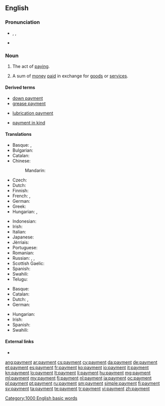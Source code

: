 ==English==

===Pronunciation===
* {{enPR|pāmĕnt}}, {{IPA|/ˈpeɪ̯mənt/}}, {{X-SAMPA|/"peI_^m@nt/}}
* {{audio|en-us-payment.ogg|Audio (US)}}

===Noun===
{{en-noun|s|-}}

# {{context|uncountable}} The act of [[pay]]ing.
# {{context|countable}} A sum of [[money]] [[pay|paid]] in exchange for [[goods]] or [[service]]s.

====Derived terms====
{{rel-top3|Terms derived from "payment"}}
* [[down payment]]
* [[grease payment]]
{{rel-mid3}}
* [[lubrication payment]]
{{rel-mid3}}
* [[payment in kind]]
{{rel-bottom}}

====Translations====
{{trans-top|the act of paying}}
* Basque: {{t-|eu|ordainketa}}, {{t-|eu|ordaintze}}
* Bulgarian: {{t+|bg|плащане|n|tr=pláštane|sc=Cyrl}}
* Catalan: {{t-|ca|pagament|m}}
* Chinese:
*: Mandarin: {{t|cmn|付款|tr=fùkuǎn}}
* Czech: {{t-|cs|platba|f}}
* Dutch: {{t+|nl|betaling|f}}
* Finnish: {{t+|fi|maksu}}
* French: {{t+|fr|paiement|m}}, {{t+|fr|payement|m}}
* German: {{t+|de|Bezahlung|f}}
* Greek: {{t+|el|πληρωμή|tr=pliromí|f}}
* Hungarian: {{t+|hu|fizetés}}, {{t+|hu|kifizetés}}
{{trans-mid}}
* Indonesian: {{t+|id|bayar|alt=pembayaran}}
* Irish: {{t-|ga|íocaíocht|f}}
* Italian: {{t+|it|pagamento|m}}
* Japanese: {{t-|ja|支払い|tr=しはらい, shiharai}}
* Jèrriais: {{tø|roa-jer|paiement|m}}
* Portuguese: {{t+|pt|pagamento}}
* Romanian: {{t-|ro|plată|f}}
* Russian: {{t+|ru|платёж|m|tr=platjóž|sc=Cyrl}}, {{t+|ru|оплата|f|tr=opláta|sc=Cyrl}}, {{t+|ru|плата|f|tr=pláta|sc=Cyrl}}
* Scottish Gaelic: {{t-|gd|dìoladh|m}}
* Spanish: {{t+|es|pago}}
* Swahili: {{t+|sw|malipo}}
* Telugu: {{t+|te|చెల్లింపు|tr=chelliMpu}}
{{trans-bottom}}

{{trans-top|a sum of money paid in exchange for goods or services}}
* Basque: {{t-|eu|ordain}}
* Catalan: {{t-|ca|pagament|m}}
* Dutch: {{t+|nl|uitbetaling|f}}, {{t+|nl|betaling|f}}
* German: {{t+|de|Zahlung|f}}
{{trans-mid}}
* Hungarian: {{t+|hu|fizetség}}
* Irish: {{t-|ga|íocaíocht|f}}
* Spanish: {{t+|es|pago|m}}
* Swahili: {{t+|sw|malipo}}
{{trans-bottom}}

====External links====
* {{pedialite}}

[[Category:1000 English basic words]]

[[ang:payment]]
[[ar:payment]]
[[cs:payment]]
[[cy:payment]]
[[da:payment]]
[[de:payment]]
[[et:payment]]
[[es:payment]]
[[fr:payment]]
[[ko:payment]]
[[io:payment]]
[[it:payment]]
[[kn:payment]]
[[lo:payment]]
[[lt:payment]]
[[li:payment]]
[[hu:payment]]
[[mg:payment]]
[[ml:payment]]
[[my:payment]]
[[fj:payment]]
[[nl:payment]]
[[ja:payment]]
[[oc:payment]]
[[pl:payment]]
[[pt:payment]]
[[ru:payment]]
[[sm:payment]]
[[simple:payment]]
[[fi:payment]]
[[sv:payment]]
[[ta:payment]]
[[te:payment]]
[[tr:payment]]
[[vi:payment]]
[[zh:payment]]